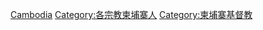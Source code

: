 [[Category:各國基督徒|Cambodia]]
[[Category:各宗教柬埔寨人|Category:各宗教柬埔寨人]]
[[Category:柬埔寨基督教|Category:柬埔寨基督教]]